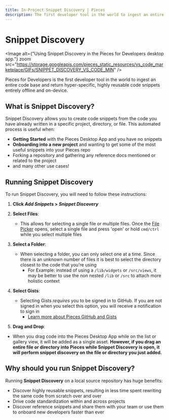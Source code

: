 ```yaml
---
title: In-Project Snippet Discovery | Pieces
description: The first developer tool in the world to ingest an entire code base and return hyper-specific, highly reusable code snippets entirely offline and on-device.
---
```


<link rel="canonical" href="https://docs.pieces.app/product-highlights-and-benefits/in-project-snippet-discovery" />

# Snippet Discovery

<Image alt={"Using Snippet Discovery in the Pieces for Developers desktop app."} zoom src="https://storage.googleapis.com/pieces_static_resources/vs_code_marketplace/GIFs/SNIPPET_DISCOVERY_VS_CODE_MIN" />

Pieces for Developers is the first developer tool in the world to ingest an entire code base and return hyper-specific, highly reusable code snippets entirely offline and on-device.

## What is Snippet Discovery?
Snippet Discovery allows you to create code snippets from the code you have already written in a specific project, directory, or file. This automated process is useful when:

- **Getting Started** with the Pieces Desktop App and you have no snippets
- **Onboarding into a new project** and wanting to get some of the most useful snippets into your Pieces repo
- Forking a repository and gathering any reference docs mentioned or related to the project
- and many other use cases!

[//]: # ([See more Use Cases for Snippet Discovery]&#40;#&#41;)

## Running Snippet Discovery
To run Snippet Discovery, you will need to follow these instructions:
1. **Click _Add Snippets_ > _Snippet Discovery_**
2. **Select Files**:
    - This allows for selecting a single file or multiple files. Once the [File Picker](product-highlights-and-benefits/saving-useful-developer-materials#pieces-desktop) opens, select a single file and press 'open' or hold ``` cmd/ctrl ``` while you select multiple files

3. **Select a Folder**:
    - When selecting a folder, you can only select one at a time. Since there is an unknown number of files it is best to select the directory closest to the code that you're using
        - For Example: instead of using a ` /lib/widgets ` or ` /src/views `, it may be better to use the non nested ` /lib ` or ` /src ` to attach more holistic context

4. **Select Gists**:
    - Selecting Gists _requires_ you to be signed in to GitHub. If you are not signed in when you select this option, you will receive a notification to sign in
        - [Learn more about Pieces GitHub and Gists](/product-highlights-and-benefits/import-gists-from-github)

5. **Drag and Drop**:
 - When you drag code into the Pieces Desktop App while on the list or gallery view, it will be added as a single asset. **However, if you drag an entire file or directory into Pieces while Snippet Discovery is open, it will perform snippet discovery on the file or directory you just added.**

## Why should you run Snippet Discovery?
Running **Snippet Discovery** on a local source repository has huge benefits:
  - Discover highly reusable snippets, resulting in less time spent rewriting the same code from scratch over and over
  - Drive code standardization within and across projects
  - Discover reference snippets and share them with your team or use them to onboard new developers faster than ever
